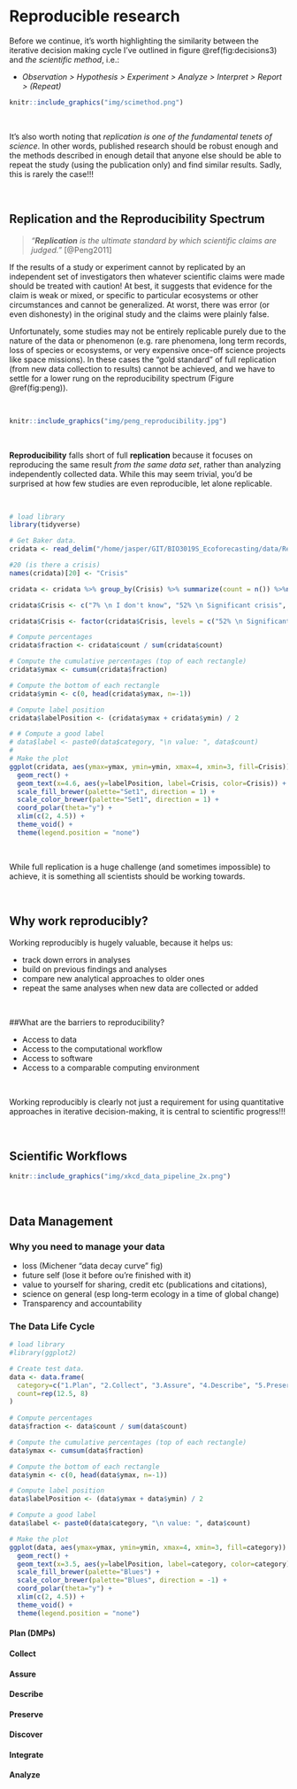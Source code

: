 # Reproducible research {#reproducibility}

Before we continue, it's worth highlighting the similarity between the iterative decision making cycle I've outlined in figure \@ref(fig:decisions3) and _the scientific method_, i.e.:

- _Observation > Hypothesis > Experiment > Analyze > Interpret > Report > (Repeat)_

```r
knitr::include_graphics("img/scimethod.png")
```

<br>

It's also worth noting that _replication is one of the fundamental tenets of science_. In other words, published research should be robust enough and the methods described in enough detail that anyone else should be able to repeat the study (using the publication only) and find similar results. Sadly, this is rarely the case!!!

<br>

## Replication and the Reproducibility Spectrum

> _"**Replication** is the ultimate standard by which scientific claims are judged."_ [@Peng2011]

If the results of a study or experiment cannot by replicated by an independent set of investigators then whatever scientific claims were made should be treated with caution! At best, it suggests that evidence for the claim is weak or mixed, or specific to particular ecosystems or other circumstances and cannot be generalized. At worst, there was error (or even dishonesty) in the original study and the claims were plainly false.

Unfortunately, some studies may not be entirely replicable purely due to the nature of the data or phenomenon (e.g. rare phenomena, long term records, loss of species or ecosystems, or very expensive once-off science projects like space missions). In these cases the "gold standard" of full replication (from new data collection to results) cannot be achieved, and we have to settle for a lower rung on the reproducibility spectrum (Figure \@ref(fig:peng)).

<br>

```r
knitr::include_graphics("img/peng_reproducibility.jpg")
```

<br>

**Reproducibility** falls short of full **replication** because it focuses on reproducing the same result _from the same data set_, rather than analyzing independently collected data. While this may seem trivial, you'd be surprised at how few studies are even reproducible, let alone replicable.

<br>

```r
# load library
library(tidyverse)

# Get Baker data.
cridata <- read_delim("/home/jasper/GIT/BIO3019S_Ecoforecasting/data/Reproducibilitysurveyrawdata20160523.txt", delim = "\t")

#20 (is there a crisis)
names(cridata)[20] <- "Crisis"

cridata <- cridata %>% group_by(Crisis) %>% summarize(count = n()) %>%na.omit()

cridata$Crisis <- c("7% \n I don't know", "52% \n Significant crisis", "Slight crisis \n 38%", "No crisis \n 3%")

cridata$Crisis <- factor(cridata$Crisis, levels = c("52% \n Significant crisis", "No crisis \n 3%", "7% \n I don't know", "Slight crisis \n 38%"))

# Compute percentages
cridata$fraction <- cridata$count / sum(cridata$count)

# Compute the cumulative percentages (top of each rectangle)
cridata$ymax <- cumsum(cridata$fraction)

# Compute the bottom of each rectangle
cridata$ymin <- c(0, head(cridata$ymax, n=-1))

# Compute label position
cridata$labelPosition <- (cridata$ymax + cridata$ymin) / 2

# # Compute a good label
# data$label <- paste0(data$category, "\n value: ", data$count)
# 
# Make the plot
ggplot(cridata, aes(ymax=ymax, ymin=ymin, xmax=4, xmin=3, fill=Crisis)) +
  geom_rect() +
  geom_text(x=4.6, aes(y=labelPosition, label=Crisis, color=Crisis)) + # x here controls label position (inner / outer)
  scale_fill_brewer(palette="Set1", direction = 1) +
  scale_color_brewer(palette="Set1", direction = 1) +
  coord_polar(theta="y") +
  xlim(c(2, 4.5)) +
  theme_void() +
  theme(legend.position = "none")
```

<br>

While full replication is a huge challenge (and sometimes impossible) to achieve, it is something all scientists should be working towards.

<br>

## Why work reproducibly?

Working reproducibly is hugely valuable, because it helps us:

- track down errors in analyses
- build on previous findings and analyses
- compare new analytical approaches to older ones
- repeat the same analyses when new data are collected or added

<br>

##What are the barriers to reproducibility?

- Access to data
- Access to the computational workflow
- Access to software
- Access to a comparable computing environment

<br>

Working reproducibly is clearly not just a requirement for using quantitative approaches in iterative decision-making, it is central to scientific progress!!!

<br>

## Scientific Workflows

```r
knitr::include_graphics("img/xkcd_data_pipeline_2x.png")
```

<br>

## Data Management

### Why you need to manage your data

- loss (Michener "data decay curve" fig)
- future self (lose it before ou're finished with it)
- value to yourself for sharing, credit etc (publications and citations), 
- science on general (esp long-term ecology in a time of global change)
- Transparency and accountability

### The Data Life Cycle

```r
# load library
#library(ggplot2)

# Create test data.
data <- data.frame(
  category=c("1.Plan", "2.Collect", "3.Assure", "4.Describe", "5.Preserve", "6.Discover", "7.Integrate", "8.Analyze"),
  count=rep(12.5, 8)
)
 
# Compute percentages
data$fraction <- data$count / sum(data$count)

# Compute the cumulative percentages (top of each rectangle)
data$ymax <- cumsum(data$fraction)

# Compute the bottom of each rectangle
data$ymin <- c(0, head(data$ymax, n=-1))

# Compute label position
data$labelPosition <- (data$ymax + data$ymin) / 2

# Compute a good label
data$label <- paste0(data$category, "\n value: ", data$count)

# Make the plot
ggplot(data, aes(ymax=ymax, ymin=ymin, xmax=4, xmin=3, fill=category)) +
  geom_rect() +
  geom_text(x=3.5, aes(y=labelPosition, label=category, color=category)) + # x here controls label position (inner / outer)
  scale_fill_brewer(palette="Blues") +
  scale_color_brewer(palette="Blues", direction = -1) +
  coord_polar(theta="y") +
  xlim(c(2, 4.5)) +
  theme_void() +
  theme(legend.position = "none")
```


#### Plan (DMPs)

#### Collect

#### Assure

#### Describe

#### Preserve

#### Discover

#### Integrate

#### Analyze

<br>
